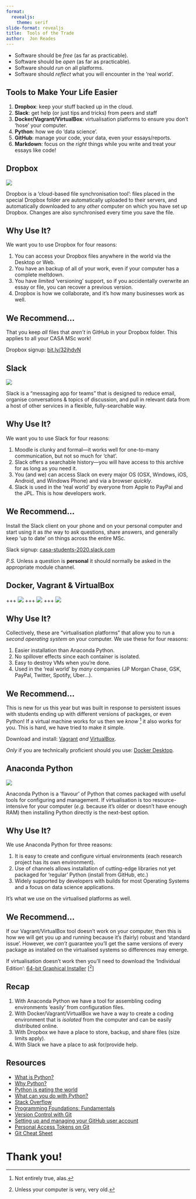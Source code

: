 ```yaml
---
format:
  revealjs:
    theme: serif
slide-format: revealjs
title:  Tools of the Trade
author:  Jon Reades
---
```





- Software should be *free* (as far as practicable).
- Software should be *open* (as far as practicable).
- Software should *run* on all platforms.
- Software should *reflect* what you will encounter in the 'real world'.


## Tools to Make Your Life Easier


1. **Dropbox**: keep your stuff backed up in the cloud.
2. **Slack**: get help (or just tips and tricks) from peers and staff
3. **Docker/Vagrant/VirtualBox**: virtualisation platforms to ensure you don't 'hose' your computer.
4. **Python**: how we do 'data science'.
5. **GitHub**: manage your code, your data, even your essays/reports.
6. **Markdown**: focus on the *right* things while you write and treat your essays like code!


## Dropbox


![](./img/Dropbox.png)

Dropbox is a 'cloud-based file synchronisation tool': files placed in the special Dropbox folder are automatically uploaded to their servers, and automatically downloaded to any _other_ computer on which you have set up Dropbox. Changes are also synchronised every time you save the file.


## Why Use It?


We want you to use Dropbox for four reasons:

1. You can access your Dropbox files anywhere in the world via the Desktop or Web.
2. You have an backup of all of your work, even if your computer has a complete meltdown.
3. You have *limited* ‘versioning’ support, so if you accidentally overwrite an essay or file, you can recover a previous version.
4. Dropbox is how we collaborate, and it’s how many businesses work as well.


## We Recommend... 


That you keep *all* files that *aren't* in GitHub in your Dropbox folder. This applies to all your CASA MSc work!

Dropbox signup: [bit.ly/32jhdvN](https://bit.ly/32jhdvN)


## Slack


![](./img/Slack.png)

Slack is a “messaging app for teams” that is designed to reduce email, organise conversations & topics of discussion, and pull in relevant data from a host of other services in a flexible, fully-searchable way. 


## Why Use It?


We want you to use Slack for four reasons:

1. Moodle is clunky and formal—it works well for one-to-many communication, but not so much for ‘chat’.
2. Slack offers a searchable history—you will have access to this archive for as long as you need it.
3. You (and we) can access Slack on every major OS (OSX, Windows, iOS, Android, and Windows Phone) and via a browser *quickly*.
4. Slack is used in the ‘real world’ by everyone from Apple to PayPal and the JPL. This is how developers work.


## We Recommend... 


Install the Slack client on your phone and on your personal computer and start using it as *the* way to ask questions, share answers, and generally keep ‘up to date’ on things across the entire MSc.

Slack signup: [casa-students-2020.slack.com](https://casa-students-2020.slack.com)

*P.S.* Unless a question is **personal** it should normally be asked in the appropriate module channel.


## Docker, Vagrant & VirtualBox
+++
![](img/Docker.png)
+++
![](img/Vagrant.png)
+++
![](img/VirtualBox.png)


## Why Use It?

Collectively, these are “virtualisation platforms” that allow you to run a *second operating system* on your computer. We use these for four reasons:

1. Easier installation than Anaconda Python.
3. No spillover effects since each container is isolated.
3. Easy to destroy VMs when you’re done.
4. Used in the ‘real world’ by *many* companies (JP Morgan Chase, GSK, PayPal, Twitter, Spotify, Uber…).


## We Recommend... {.smaller}


This is new for us this year but was built in response to persistent issues with students ending up with different versions of packages, or even Python! If a virtual machine works for us then we *know* [^1] it also works for you. This is hard, we have tried to make it simple.

Download and install: [Vagrant](https://www.vagrantup.com/downloads) *and* [VirtualBox](https://www.virtualbox.org/wiki/Downloads).

*Only* if you are technically proficient should you use: [Docker Desktop](https://docker.com/products/docker-desktop).

[^1]: Not entirely true, alas.


## Anaconda Python


![](img/Anaconda.png)

Anaconda Python is a 'flavour' of Python that comes packaged with useful tools for configuring and management. If virtualisation is too resource-intensive for your computer (*e.g.* because it’s older or doesn’t have enough RAM) then installing Python directly is the next-best option.


## Why Use It? {.smaller}


We use Anaconda Python for three reasons:

1. It is easy to create and configure virtual environments (each research project has its own environment).
2. Use of channels allows installation of cutting-edge libraries not yet packaged for ‘regular’ Python (install from GitHub, etc.)
3. Widely supported by developers with builds for most Operating Systems and a focus on data science applications.

It's what we use on the virtualised platforms as well.


## We Recommend...


If our Vagrant/VirtualBox tool doesn't work on your computer, then this is how we will get you up and running because it’s (fairly) robust and ‘standard issue’. However, we *can’t* guarantee you’ll get the same versions of every package as installed on the virtualised systems so differences may emerge.

If virtualisation doesn't work then you'll need to download the 'Individual Edition': [64-bit Graphical Installer](https://www.anaconda.com/products/individual)
\[[^unless]\]

[^unless]: Unless your computer is very, very old.


## Recap


1. With Anaconda Python we have a tool for assembling coding environments 'easily' from configuration files.
2. With Docker/Vagrant/VirtualBox we have a way to create a coding environment that is *isolated* from the computer and can be easily distributed online.
3. With Dropbox we have a place to store, backup, and share files (size limits apply).
4. With Slack we have a place to ask for/provide help.


## Resources {.smaller}


- [What is Python?](https://www.linkedin.com/learning/python-quick-start/what-is-python)
- [Why Python?](https://www.linkedin.com/learning/python-quick-start/why-python)
- [Python is eating the world](https://www.techrepublic.com/article/python-is-eating-the-world-how-one-developers-side-project-became-the-hottest-programming-language-on-the-planet/)
- [What can you do with Python?](https://www.linkedin.com/learning/python-for-students/what-can-you-do-with-python)
- [Stack Overflow](https://www.linkedin.com/learning/python-for-students/stack-overflow)
- [Programming Foundations: Fundamentals](https://www.linkedin.com/learning/programming-foundations-fundamentals-3/why-python)
- [Version Control with Git](http://swcarpentry.github.io/git-novice)
- [Setting up and managing your GitHub user account](https://docs.github.com/en/github/setting-up-and-managing-your-github-user-account)
- [Personal Access Tokens on Git](https://docs.github.com/en/free-pro-team@latest/developers/apps/about-apps#personal-access-tokens)
- [Git Cheat Sheet](https://www.jrebel.com/blog/git-cheat-sheet)

# Thank you!